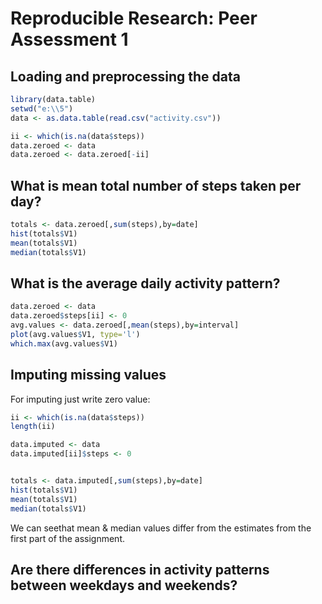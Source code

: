 # Reproducible Research: Peer Assessment 1


## Loading and preprocessing the data
```r
library(data.table)
setwd("e:\\5")
data <- as.data.table(read.csv("activity.csv"))

ii <- which(is.na(data$steps))
data.zeroed <- data
data.zeroed <- data.zeroed[-ii]
```

## What is mean total number of steps taken per day?

```r
totals <- data.zeroed[,sum(steps),by=date]
hist(totals$V1)
mean(totals$V1)
median(totals$V1)
```

## What is the average daily activity pattern?

```r
data.zeroed <- data
data.zeroed$steps[ii] <- 0
avg.values <- data.zeroed[,mean(steps),by=interval]
plot(avg.values$V1, type='l')
which.max(avg.values$V1)
```

## Imputing missing values

For imputing just write zero value:

```r
ii <- which(is.na(data$steps))
length(ii)

data.imputed <- data
data.imputed[ii]$steps <- 0


totals <- data.imputed[,sum(steps),by=date]
hist(totals$V1)
mean(totals$V1)
median(totals$V1)
```

We can seethat mean & median values differ from the estimates from the first part of the assignment.


## Are there differences in activity patterns between weekdays and weekends?




